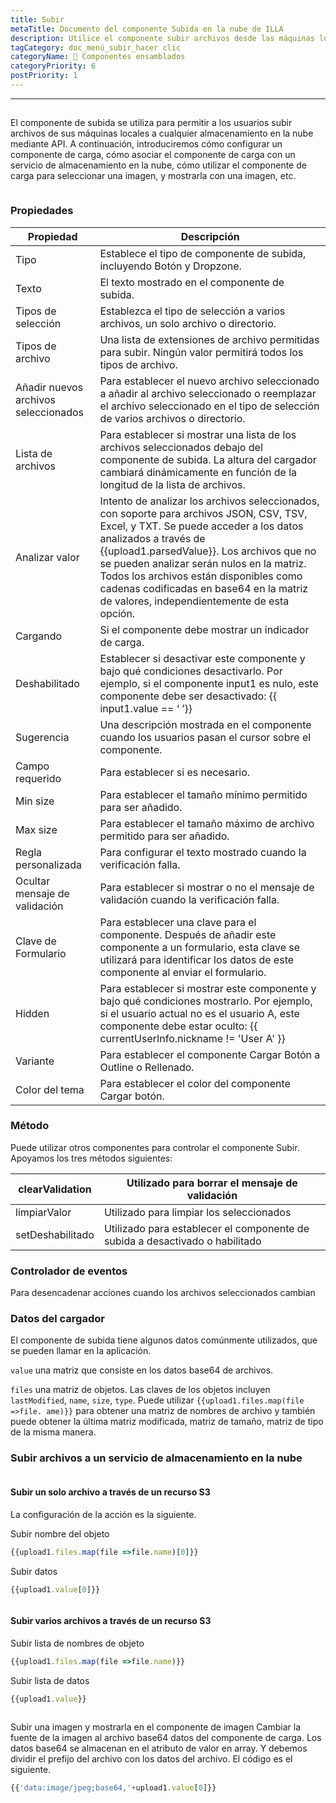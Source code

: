 ```yaml
---
title: Subir
metaTitle: Documento del componente Subida en la nube de ILLA
description: Utilice el componente subir archivos desde las máquinas locales a cualquier almacenamiento en la nube
tagCategory: doc_menú_subir_hacer clic
categoryName: 🧬 Componentes ensamblados
categoryPriority: 6
postPriority: 1
---
```


* * *

## <Heading hidden>Subir</Heading>

El componente de subida se utiliza para permitir a los usuarios subir archivos de sus máquinas locales a cualquier almacenamiento en la nube mediante API. A continuación, introduciremos cómo configurar un componente de carga, cómo asociar el componente de carga con un servicio de almacenamiento en la nube, cómo utilizar el componente de carga para seleccionar una imagen, y mostrarla con una imagen, etc.

<img src='https://cdn.illacloud.com/official-website/img/docs/upload1.png' alt="" />

### Propiedades

| Propiedad                            | Descripción                                                                                                                                                                                                                                                                                                                                                                               |
| ------------------------------------ | ----------------------------------------------------------------------------------------------------------------------------------------------------------------------------------------------------------------------------------------------------------------------------------------------------------------------------------------------------------------------------------------- |
| Tipo                                 | Establece el tipo de componente de subida, incluyendo Botón y Dropzone.                                                                                                                                                                                                                                                                                                                   |
| Texto                                | El texto mostrado en el componente de subida.                                                                                                                                                                                                                                                                                                                                             |
| Tipos de selección                   | Establezca el tipo de selección a varios archivos, un solo archivo o directorio.                                                                                                                                                                                                                                                                                                          |
| Tipos de archivo                     | Una lista de extensiones de archivo permitidas para subir. Ningún valor permitirá todos los tipos de archivo.                                                                                                                                                                                                                                                                             |
| Añadir nuevos archivos seleccionados | Para establecer el nuevo archivo seleccionado a añadir al archivo seleccionado o reemplazar el archivo seleccionado en el tipo de selección de varios archivos o directorio.                                                                                                                                                                                                              |
| Lista de archivos                    | Para establecer si mostrar una lista de los archivos seleccionados debajo del componente de subida. La altura del cargador cambiará dinámicamente en función de la longitud de la lista de archivos.                                                                                                                                                                                      |
| Analizar valor                       | Intento de analizar los archivos seleccionados, con soporte para archivos JSON, CSV, TSV, Excel, y TXT. Se puede acceder a los datos analizados a través de {{upload1.parsedValue}}. Los archivos que no se pueden analizar serán nulos en la matriz. Todos los archivos están disponibles como cadenas codificadas en base64 en la matriz de valores, independientemente de esta opción. |
| Cargando                             | Si el componente debe mostrar un indicador de carga.                                                                                                                                                                                                                                                                                                                                      |
| Deshabilitado                        | Establecer si desactivar este componente y bajo qué condiciones desactivarlo. Por ejemplo, si el componente input1 es nulo, este componente debe ser desactivado: {{ input1.value == ‘ ’}}                                                                                                                                                                                                |
| Sugerencia                           | Una descripción mostrada en el componente cuando los usuarios pasan el cursor sobre el componente.                                                                                                                                                                                                                                                                                        |
| Campo requerido                      | Para establecer si es necesario.                                                                                                                                                                                                                                                                                                                                                          |
| Min size                             | Para establecer el tamaño mínimo permitido para ser añadido.                                                                                                                                                                                                                                                                                                                              |
| Max size                             | Para establecer el tamaño máximo de archivo permitido para ser añadido.                                                                                                                                                                                                                                                                                                                   |
| Regla personalizada                  | Para configurar el texto mostrado cuando la verificación falla.                                                                                                                                                                                                                                                                                                                           |
| Ocultar mensaje de validación        | Para establecer si mostrar o no el mensaje de validación cuando la verificación falla.                                                                                                                                                                                                                                                                                                    |
| Clave de Formulario                  | Para establecer una clave para el componente. Después de añadir este componente a un formulario, esta clave se utilizará para identificar los datos de este componente al enviar el formulario.                                                                                                                                                                                           |
| Hidden                               | Para establecer si mostrar este componente y bajo qué condiciones mostrarlo. Por ejemplo, si el usuario actual no es el usuario A, este componente debe estar oculto: {{ currentUserInfo.nickname != 'User A' }}                                                                                                                                                                          |
| Variante                             | Para establecer el componente Cargar Botón a Outline o Rellenado.                                                                                                                                                                                                                                                                                                                         |
| Color del tema                       | Para establecer el color del componente Cargar botón.                                                                                                                                                                                                                                                                                                                                     |

### Método

Puede utilizar otros componentes para controlar el componente Subir. Apoyamos los tres métodos siguientes:

| clearValidation  | Utilizado para borrar el mensaje de validación                               |
| ---------------- | ---------------------------------------------------------------------------- |
| limpiarValor     | Utilizado para limpiar los seleccionados                                     |
| setDeshabilitado | Utilizado para establecer el componente de subida a desactivado o habilitado |

### Controlador de eventos

Para desencadenar acciones cuando los archivos seleccionados cambian

### Datos del cargador

El componente de subida tiene algunos datos comúnmente utilizados, que se pueden llamar en la aplicación.

`value` una matriz que consiste en los datos base64 de archivos. 

`files` una matriz de objetos. Las claves de los objetos incluyen `lastModified`, `name`, `size`, `type`. Puede utilizar `{{upload1.files.map(file =>file. ame)}}` para obtener una matriz de nombres de archivo y también puede obtener la última matriz modificada, matriz de tamaño, matriz de tipo de la misma manera. 

### Subir archivos a un servicio de almacenamiento en la nube

<img src='https://cdn.illacloud.com/official-website/img/docs/upload2.gif' alt="" />

#### Subir un solo archivo a través de un recurso S3

La configuración de la acción es la siguiente. 

Subir nombre del objeto

```jsx
{{upload1.files.map(file =>file.name)[0]}}
```

Subir datos

```jsx
{{upload1.value[0]}}
```

<img src='https://cdn.illacloud.com/official-website/img/docs/upload3.png' alt="" />

#### Subir varios archivos a través de un recurso S3

Subir lista de nombres de objeto

```jsx
{{upload1.files.map(file =>file.name)}}
```

Subir lista de datos

```jsx
{{upload1.value}}
```

<img src='https://cdn.illacloud.com/official-website/img/docs/upload4.png' alt="" />

Subir una imagen y mostrarla en el componente de imagen
Cambiar la fuente de la imagen al archivo base64 datos del componente de carga. Los datos base64 se almacenan en el atributo de valor en array. Y debemos dividir el prefijo del archivo con los datos del archivo. El código es el siguiente. 

```jsx
{{'data:image/jpeg;base64,'+upload1.value[0]}}
```

<img src='https://cdn.illacloud.com/official-website/img/docs/upload5.gif' alt="" />
